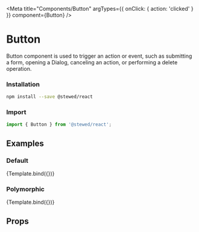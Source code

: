 
<Meta
    title="Components/Button"
    argTypes={{ onClick: { action: 'clicked' } }}
    component={Button}
/>

# Button

Button component is used to trigger an action or event, such as submitting a form, opening a Dialog, canceling an action, or performing a delete operation.

### Installation

```bash
npm install --save @stewed/react
```

### Import

```js
import { Button } from '@stewed/react';
```

## Examples


### Default

<Canvas>
    <Story
        name="Base"
        args={{
            disabled: false,
            size: 'md',
            skin: 'primary',
            children: 'Button',
        }}
    >
        {Template.bind({})}
    </Story>
</Canvas>

### Polymorphic

<Canvas>
    <Story
        name="Polymorphic"
        args={{
            as: 'a',
            href: '#',
            skin: "secondary",
            children: 'Button',
        }}
    >
        {Template.bind({})}
    </Story>
</Canvas>

## Props

<ArgsTable of={Button} />
